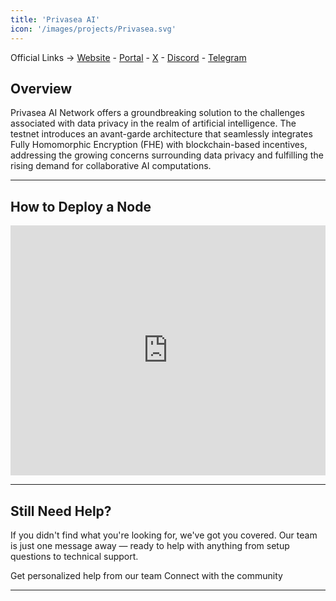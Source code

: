 ```yaml
---
title: 'Privasea AI'
icon: '/images/projects/Privasea.svg'
---
```


Official Links → [Website](https://www.privasea.ai/) - [Portal](https://www.privasea.ai/workheart-usb-holders) - [X](https://twitter.com/Privasea_ai) - [Discord](https://discord.com/invite/yRtQGvWkvG) - [Telegram](https://t.me/Privasea_ai)

## Overview

Privasea AI Network offers a groundbreaking solution to the challenges associated with data privacy in the realm of artificial intelligence. The testnet introduces an avant-garde architecture that seamlessly integrates Fully Homomorphic Encryption (FHE) with blockchain-based incentives, addressing the growing concerns surrounding data privacy and fulfilling the rising demand for collaborative AI computations.

---
## How to Deploy a Node
<Frame caption="">
  <iframe 
    width="100%" 
    height="400" 
    src="https://www.youtube.com/embed/h5DZrmEsbPE" 
    title="Privasea AI WorkHeart Node" 
    frameBorder="0" 
    allow="accelerometer; autoplay; clipboard-write; encrypted-media; gyroscope; picture-in-picture" 
    allowFullScreen>
  </iframe>
</Frame>


---

## Still Need Help?

If you didn't find what you're looking for, we've got you covered. Our team is just one message away — ready to help with anything from setup questions to technical support.

<CardGroup cols={2}>
  <Card title="Open Support Ticket" icon="rectangle-stack" href="https://discord.com/channels/1217243890352914552/1220638161407836241">
    Get personalized help from our team
  </Card>
  <Card title="Join Discord" icon="message-circle" href="https://discord.com/invite/JDkD4EaqcZ">
    Connect with the community
  </Card>
</CardGroup>

--- 